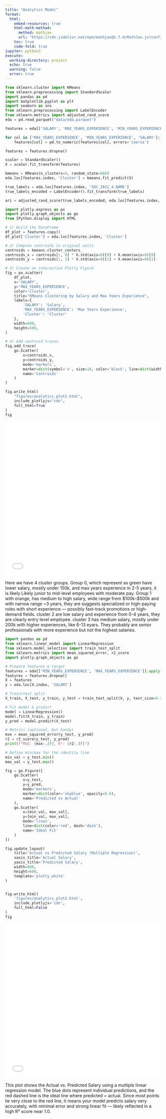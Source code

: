 ```yaml
---
title: "Analytics Model"
format:
  html:
    embed-resources: true
    html-math-method:
      method: mathjax
      url: "https://cdn.jsdelivr.net/npm/mathjax@2.7.9/MathJax.js?config=TeX-AMS-MML_HTMLorMML"
    toc: true
    code-fold: true
jupyter: python3
execute:
  working-directory: project
  echo: true
  warning: false
  error: true
---
```



```python
from sklearn.cluster import KMeans
from sklearn.preprocessing import StandardScaler
import pandas as pd
import matplotlib.pyplot as plt
import seaborn as sns
from sklearn.preprocessing import LabelEncoder
from sklearn.metrics import adjusted_rand_score
eda = pd.read_parquet("data/eda.parquet")
```

```python

features = eda[['SALARY', 'MAX_YEARS_EXPERIENCE', 'MIN_YEARS_EXPERIENCE']].copy()

for col in ['MAX_YEARS_EXPERIENCE', 'MIN_YEARS_EXPERIENCE', 'SALARY']:
    features[col] = pd.to_numeric(features[col], errors='coerce')

features = features.dropna()

scaler = StandardScaler()
X = scaler.fit_transform(features)

kmeans = KMeans(n_clusters=4, random_state=688)
eda.loc[features.index, 'Cluster'] = kmeans.fit_predict(X)

true_labels = eda.loc[features.index, 'SOC_2021_4_NAME']
true_labels_encoded = LabelEncoder().fit_transform(true_labels)

ari = adjusted_rand_score(true_labels_encoded, eda.loc[features.index, 'Cluster'])
```

```python
import plotly.express as px
import plotly.graph_objects as go
from IPython.display import HTML

# 1) Build the DataFrame
df_plot = features.copy()
df_plot['Cluster'] = eda.loc[features.index, 'Cluster']

# 2) Compute centroids in original units
centroids = kmeans.cluster_centers_
centroids_x = centroids[:, 0] * X.std(axis=0)[0] + X.mean(axis=0)[0]
centroids_y = centroids[:, 1] * X.std(axis=0)[1] + X.mean(axis=0)[1]

# 3) Create an interactive Plotly Figure
fig = px.scatter(
    df_plot,
    x='SALARY',
    y='MAX_YEARS_EXPERIENCE',
    color='Cluster',
    title="KMeans Clustering by Salary and Max Years Experience",
    labels={
        'SALARY': 'Salary',
        'MAX_YEARS_EXPERIENCE': 'Max Years Experience',
        'Cluster': 'Cluster'
    },
    width=800,
    height=500,
)

# 4) Add centroid traces
fig.add_trace(
    go.Scatter(
        x=centroids_x,
        y=centroids_y,
        mode='markers',
        marker=dict(symbol='x', size=18, color='black', line=dict(width=2, color='white')),
        name='Centroids'
    )
)

fig.write_html(
    "figures/analytics_plot1.html",
    include_plotlyjs="cdn",
    full_html=True
)
fig
```
<iframe
  src="/figures/analytics_plot1.html"
  width="100%"
  height="500"
  style="border:none;"
></iframe>

Here we have 4 cluster groups. Group 0, which represent as green have lower salary, mostly under 150k, and max years experience in 2-5 years, it is likely Likely junior to mid-level employees with moderate pay. Group 1 with orange, has medium to high salary, wide range from $100k–$500k and with narrow range ~3 years, they are suggests specialized or high-paying roles with short experience — possibly fast-track promotions or high-demand fields. cluster 2 are low salary and experience from 0-4 years, they are clearly entry level employee. cluster 3 has medium salary, mostly under 200k with higher experiences, like 6-13 eyars. They probably are senior professionals with more experience but not the highest salaries. 

```python
import pandas as pd
from sklearn.linear_model import LinearRegression
from sklearn.model_selection import train_test_split
from sklearn.metrics import mean_squared_error, r2_score
import plotly.graph_objects as go

# Prepare features & target
features = eda[['MIN_YEARS_EXPERIENCE', 'MAX_YEARS_EXPERIENCE']].apply(pd.to_numeric, errors='coerce')
features = features.dropna()
X = features
y = eda.loc[X.index, 'SALARY']

# Train/test split
X_train, X_test, y_train, y_test = train_test_split(X, y, test_size=0.2, random_state=688)

# Fit model & predict
model = LinearRegression()
model.fit(X_train, y_train)
y_pred = model.predict(X_test)

# Metrics (optional, but handy)
mse = mean_squared_error(y_test, y_pred)
r2 = r2_score(y_test, y_pred)
print(f"MSE: {mse:.2f}, R²: {r2:.3f}")

# Define min/max for the identity line
min_val = y_test.min()
max_val = y_test.max()
```

```python
fig = go.Figure([
    go.Scatter(
        x=y_test,
        y=y_pred,
        mode='markers',
        marker=dict(color='skyblue', opacity=0.6),
        name='Predicted vs Actual'
    ),
    go.Scatter(
        x=[min_val, max_val],
        y=[min_val, max_val],
        mode='lines',
        line=dict(color='red', dash='dash'),
        name='Ideal Fit'
    )
])

fig.update_layout(
    title='Actual vs Predicted Salary (Multiple Regression)',
    xaxis_title='Actual Salary',
    yaxis_title='Predicted Salary',
    width=800,
    height=600,
    template='plotly_white'
)


fig.write_html(
    'figures/analytics_plot2.html',
    include_plotlyjs='cdn',
    full_html=False
)
fig
```
<iframe
  src="/figures/analytics_plot2.html"
  width="100%"
  height="500"
  style="border:none;"
></iframe>

This plot shows the Actual vs. Predicted Salary using a multiple linear regression model. The blue dots represent individual predictions, and the red dashed line is the ideal line where predicted = actual. Since most points lie very close to the red line, it means your model predicts salary very accurately, with minimal error and strong linear fit — likely reflected in a high R² score near 1.0.

